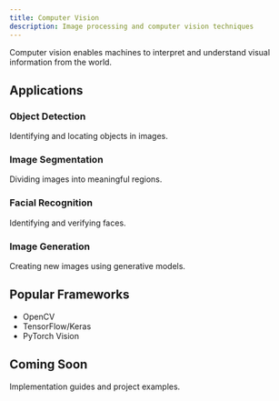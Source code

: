 ```yaml
---
title: Computer Vision
description: Image processing and computer vision techniques
---
```



Computer vision enables machines to interpret and understand visual information from the world.

## Applications

### Object Detection

Identifying and locating objects in images.

### Image Segmentation

Dividing images into meaningful regions.

### Facial Recognition

Identifying and verifying faces.

### Image Generation

Creating new images using generative models.

## Popular Frameworks

- OpenCV
- TensorFlow/Keras
- PyTorch Vision

## Coming Soon

Implementation guides and project examples.

